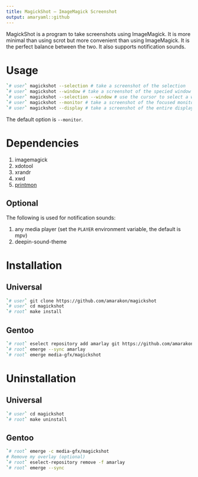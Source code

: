 ```yaml
---
title: MagickShot – ImageMagick Screenshot
output: amaryaml::github
---
```


MagickShot is a program to take screenshots using ImageMagick.
It is more minimal than using scrot but more convenient than using ImageMagick.
It is the perfect balance between the two.
It also supports notification sounds.

# Usage

```sh
`# user` magickshot --selection # take a screenshot of the selection
`# user` magickshot --window # take a screenshot of the specied window (default is focused window)
`# user` magickshot --selection --window # use the cursor to select a window to screenshot
`# user` magickshot --monitor # take a screenshot of the focused monitor
`# user` magickshot --display # take a screenshot of the entire display
```

The default option is `--monitor`.

# Dependencies

#. imagemagick
#. xdotool
#. xrandr
#. xwd
#. [printmon](https://github.com/amarakon/printmon)

## Optional

The following is used for notification sounds:

#. any media player (set the `PLAYER` environment variable, the default is mpv)
#. deepin-sound-theme

# Installation

## Universal

```sh
`# user` git clone https://github.com/amarakon/magickshot
`# user` cd magickshot
`# root` make install
```

## Gentoo

```sh
`# root` eselect repository add amarlay git https://github.com/amarakon/amarlay
`# root` emerge --sync amarlay
`# root` emerge media-gfx/magickshot
```

# Uninstallation

## Universal

```sh
`# user` cd magickshot
`# root` make uninstall
```

## Gentoo

```sh
`# root` emerge -c media-gfx/magickshot
# Remove my overlay (optional)
`# root` eselect-repository remove -f amarlay
`# root` emerge --sync
```
